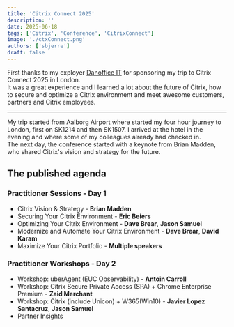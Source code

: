 ```yaml
---
title: 'Citrix Connect 2025'
description: ''
date: 2025-06-18
tags: ['Citrix', 'Conference', 'CitrixConnect']
image: './ctxConnect.png'
authors: ['sbjerre']
draft: false
---
```


First thanks to my exployer [Danoffice IT](https://danofficeit.com) for sponsoring my trip to Citrix Connect 2025 in London. \
It was a great experience and I learned a lot about the future of Citrix, how to secure and optimize a Citrix environment and meet awesome customers, partners and Citrix employees.

-----

My trip started from Aalborg Airport where started my four hour journey to London, first on SK1214 and then SK1507. I arrived at the hotel in the evening and where some of my colleagues already had checked in. \
The next day, the conference started with a keynote from Brian Madden, who shared Citrix's vision and strategy for the future.

## The published agenda

### Practitioner Sessions - Day 1
* Citrix Vision & Strategy - **Brian Madden**
* Securing Your Citrix Environment - **Eric Beiers**
* Optimizing Your Citrix Environment - **Dave Brear**, **Jason Samuel**
* Modernize and Automate Your Citrix Environment - **Dave Brear**, **David Karam**
* Maximize Your Citrix Portfolio - **Multiple speakers**

### Practitioner Workshops - Day 2
* Workshop: uberAgent (EUC Observability) - **Antoin Carroll**
* Workshop: Citrix Secure Private Access (SPA) + Chrome Enterprise Premium - **Zaid Merchant**
* Workshop: Citrix (include Unicon) + W365(Win10) - **Javier Lopez Santacruz**, **Jason Samuel**
* Partner Insights